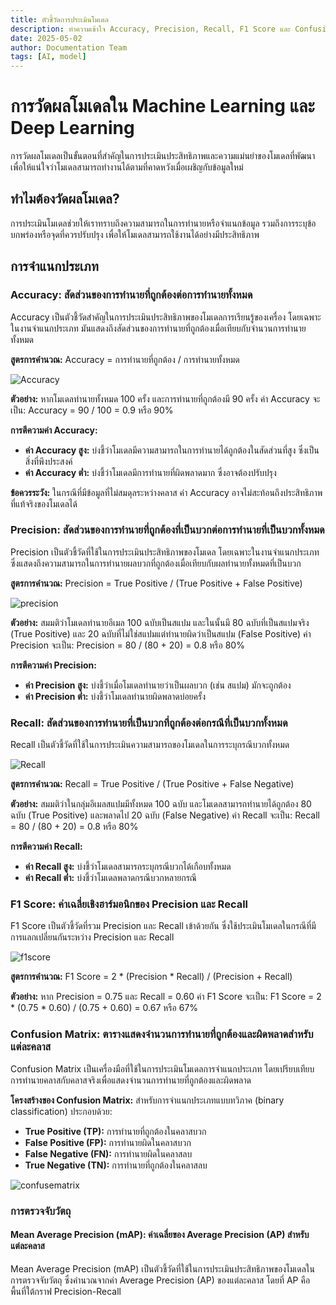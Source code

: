 ```yaml
---
title: ตัวชี้วัดการประเมินโมเดล
description: ทำความเข้าใจ Accuracy, Precision, Recall, F1 Score และ Confusion Matrix สำหรับการจำแนกประเภทใน ML และ DL
date: 2025-05-02
author: Documentation Team
tags: [AI, model]
---
```


# การวัดผลโมเดลใน Machine Learning และ Deep Learning

การวัดผลโมเดลเป็นขั้นตอนที่สำคัญในการประเมินประสิทธิภาพและความแม่นยำของโมเดลที่พัฒนา เพื่อให้แน่ใจว่าโมเดลสามารถทำงานได้ตามที่คาดหวังเมื่อเผชิญกับข้อมูลใหม่

## ทำไมต้องวัดผลโมเดล?

การประเมินโมเดลช่วยให้เราทราบถึงความสามารถในการทำนายหรือจำแนกข้อมูล รวมถึงการระบุข้อบกพร่องหรือจุดที่ควรปรับปรุง เพื่อให้โมเดลสามารถใช้งานได้อย่างมีประสิทธิภาพ

## การจำแนกประเภท

### Accuracy: สัดส่วนของการทำนายที่ถูกต้องต่อการทำนายทั้งหมด
Accuracy เป็นตัวชี้วัดสำคัญในการประเมินประสิทธิภาพของโมเดลการเรียนรู้ของเครื่อง โดยเฉพาะในงานจำแนกประเภท มันแสดงถึงสัดส่วนของการทำนายที่ถูกต้องเมื่อเทียบกับจำนวนการทำนายทั้งหมด

**สูตรการคำนวณ:**
Accuracy = การทำนายที่ถูกต้อง / การทำนายทั้งหมด

![Accuracy](/images/accuracy.png)

**ตัวอย่าง:**
หากโมเดลทำนายทั้งหมด 100 ครั้ง และการทำนายที่ถูกต้องมี 90 ครั้ง ค่า Accuracy จะเป็น:
Accuracy = 90 / 100 = 0.9 หรือ 90%

**การตีความค่า Accuracy:**
- **ค่า Accuracy สูง:** บ่งชี้ว่าโมเดลมีความสามารถในการทำนายได้ถูกต้องในสัดส่วนที่สูง ซึ่งเป็นสิ่งที่พึงประสงค์
- **ค่า Accuracy ต่ำ:** บ่งชี้ว่าโมเดลมีการทำนายที่ผิดพลาดมาก ซึ่งอาจต้องปรับปรุง

**ข้อควรระวัง:**
ในกรณีที่มีข้อมูลที่ไม่สมดุลระหว่างคลาส ค่า Accuracy อาจไม่สะท้อนถึงประสิทธิภาพที่แท้จริงของโมเดลได้

### Precision: สัดส่วนของการทำนายที่ถูกต้องที่เป็นบวกต่อการทำนายที่เป็นบวกทั้งหมด
Precision เป็นตัวชี้วัดที่ใช้ในการประเมินประสิทธิภาพของโมเดล โดยเฉพาะในงานจำแนกประเภท ซึ่งแสดงถึงความสามารถในการทำนายผลบวกที่ถูกต้องเมื่อเทียบกับผลทำนายทั้งหมดที่เป็นบวก

**สูตรการคำนวณ:**
Precision = True Positive / (True Positive + False Positive)

![precision](/images/precision.png)

**ตัวอย่าง:**
สมมติว่าโมเดลทำนายอีเมล 100 ฉบับเป็นสแปม และในนั้นมี 80 ฉบับที่เป็นสแปมจริง (True Positive) และ 20 ฉบับที่ไม่ใช่สแปมแต่ทำนายผิดว่าเป็นสแปม (False Positive) ค่า Precision จะเป็น:
Precision = 80 / (80 + 20) = 0.8 หรือ 80%

**การตีความค่า Precision:**
- **ค่า Precision สูง:** บ่งชี้ว่าเมื่อโมเดลทำนายว่าเป็นผลบวก (เช่น สแปม) มักจะถูกต้อง
- **ค่า Precision ต่ำ:** บ่งชี้ว่าโมเดลทำนายผิดพลาดบ่อยครั้ง

### Recall: สัดส่วนของการทำนายที่เป็นบวกที่ถูกต้องต่อกรณีที่เป็นบวกทั้งหมด
Recall เป็นตัวชี้วัดที่ใช้ในการประเมินความสามารถของโมเดลในการระบุกรณีบวกทั้งหมด

![Recall](/images/recall.png)

**สูตรการคำนวณ:**
Recall = True Positive / (True Positive + False Negative)

**ตัวอย่าง:**
สมมติว่าในกลุ่มอีเมลสแปมมีทั้งหมด 100 ฉบับ และโมเดลสามารถทำนายได้ถูกต้อง 80 ฉบับ (True Positive) และพลาดไป 20 ฉบับ (False Negative) ค่า Recall จะเป็น:
Recall = 80 / (80 + 20) = 0.8 หรือ 80%

**การตีความค่า Recall:**
- **ค่า Recall สูง:** บ่งชี้ว่าโมเดลสามารถระบุกรณีบวกได้เกือบทั้งหมด
- **ค่า Recall ต่ำ:** บ่งชี้ว่าโมเดลพลาดกรณีบวกหลายกรณี

### F1 Score: ค่าเฉลี่ยเชิงฮาร์มอนิกของ Precision และ Recall
F1 Score เป็นตัวชี้วัดที่รวม Precision และ Recall เข้าด้วยกัน ซึ่งใช้ประเมินโมเดลในกรณีที่มีการแลกเปลี่ยนกันระหว่าง Precision และ Recall

![f1score](/images/f1score.png)

**สูตรการคำนวณ:**
F1 Score = 2 * (Precision * Recall) / (Precision + Recall)

**ตัวอย่าง:**
หาก Precision = 0.75 และ Recall = 0.60 ค่า F1 Score จะเป็น:
F1 Score = 2 * (0.75 * 0.60) / (0.75 + 0.60) = 0.67 หรือ 67%

### Confusion Matrix: ตารางแสดงจำนวนการทำนายที่ถูกต้องและผิดพลาดสำหรับแต่ละคลาส
Confusion Matrix เป็นเครื่องมือที่ใช้ในการประเมินโมเดลการจำแนกประเภท โดยเปรียบเทียบการทำนายคลาสกับคลาสจริงเพื่อแสดงจำนวนการทำนายที่ถูกต้องและผิดพลาด

**โครงสร้างของ Confusion Matrix:**
สำหรับการจำแนกประเภทแบบทวิภาค (binary classification) ประกอบด้วย:

- **True Positive (TP):** การทำนายที่ถูกต้องในคลาสบวก
- **False Positive (FP):** การทำนายผิดในคลาสบวก
- **False Negative (FN):** การทำนายผิดในคลาสลบ
- **True Negative (TN):** การทำนายที่ถูกต้องในคลาสลบ

![confusematrix](/images/confusetmatrix.png)

### การตรวจจับวัตถุ

#### Mean Average Precision (mAP): ค่าเฉลี่ยของ Average Precision (AP) สำหรับแต่ละคลาส
Mean Average Precision (mAP) เป็นตัวชี้วัดที่ใช้ในการประเมินประสิทธิภาพของโมเดลในการตรวจจับวัตถุ ซึ่งคำนวณจากค่า Average Precision (AP) ของแต่ละคลาส โดยที่ AP คือพื้นที่ใต้กราฟ Precision-Recall

